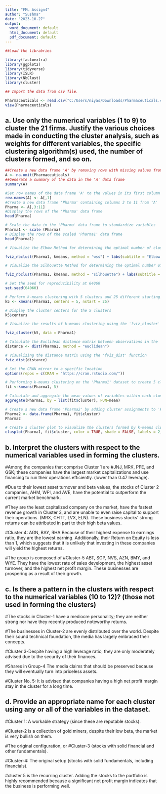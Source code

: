---
title: "FML Assign4"
author: "Sushma"
date: "2023-10-27"
output:
  word_document: default
  html_document: default
  pdf_document: default
---

```{r}
##Load the librabries

library(factoextra)
library(ggplot2)
library(tidyverse)
library(ISLR)
library(NbClust)
library(cluster)

```


```{r}
## Import the data from csv file.

Pharmaceuticals <- read.csv("C:/Users/niyas/Downloads/Pharmaceuticals.csv")
view(Pharmaceuticals)
```

## a. Use only the numerical variables (1 to 9) to cluster the 21 firms. Justify the various choices made in conducting the cluster analysis, such as weights for different variables, the specific clustering algorithm(s) used, the number of clusters formed, and so on.

```{r}
##Create a new data frame 'A' by removing rows with missing values from 'Pharmaceuticals'
A <- na.omit(Pharmaceuticals)
##Generate a summary of the data in the 'A' data frame
summary(A)

```

```{r}
#Set row names of the data frame 'A' to the values in its first column
row.names(A) <- A[,1]
#Create a new data frame 'Pharma' containing columns 3 to 11 from 'A'
Pharma <- A[,3:11]
#Display the rows of the 'Pharma' data frame
head(Pharma)
```


```{r}
# Scale the data in the 'Pharma' data frame to standardize variables
Pharma1 <- scale (Pharma)
# Display the rows of the scaled 'Pharma1' data frame
head(Pharma1)
```
```{r}
# Visualize the Elbow Method for determining the optimal number of clusters (k) in k-means clustering and using the 'Pharma1' data and the "wss" (Within-Cluster Sum of Squares) method then Add a subtitle to the plot indicating it's the "Elbow Method."

fviz_nbclust(Pharma1, kmeans, method = "wss") + labs(subtitle = "Elbow Method")

```

```{r}
# Visualize the Silhouette Method for determining the optimal number of clusters (k) in k-means clustering and using the 'Pharma1' data and the "silhouette" method then Add a subtitle to the plot indicating it's the "Silhouette Method."

fviz_nbclust(Pharma1, kmeans, method = "silhouette") + labs(subtitle = "silhouette Method")

```


```{r}
# Set the seed for reproducibility at 64060
set.seed(64060)

# Perform k-means clustering with 5 clusters and 25 different starting points
k5 <- kmeans(Pharma1, centers = 5, nstart = 25)

# Display the cluster centers for the 5 clusters
k5$centers

```

```{r}
# Visualize the results of k-means clustering using the 'fviz_cluster' function.

fviz_cluster(k5, data = Pharma1)
```
```{r}
# Calculate the Euclidean distance matrix between observations in the 'Pharma1' dataset
distance <- dist(Pharma1, method = "euclidean")

# Visualizing the distance matrix using the 'fviz_dist' function
fviz_dist(distance)
```
```{r}
# Set the CRAN mirror to a specific location
options(repos = c(CRAN = "https://cran.rstudio.com/"))
```

```{r}
# Performing k-means clustering on the 'Pharma1' dataset to create 5 clusters
fit <-kmeans(Pharma1, 5)

# Calculate and aggregate the mean values of variables within each cluster
aggregate(Pharma1, by = list(fit$cluster), FUN=mean)
```

```{r}
# Create a new data frame 'Pharma2' by adding cluster assignments to 'Pharma1'
Pharma2 <- data.frame(Pharma1, fit$cluster)
Pharma2

```
```{r}

# Create a cluster plot to visualize the clusters formed by k-means clustering
clusplot(Pharma1, fit$cluster, color = TRUE, shade = FALSE, labels = 2, lines = 0)

```

## b. Interpret the clusters with respect to the numerical variables used in forming the clusters.

#Among the companies that comprise Cluster 1 are #JNJ, MRK, PFE, and GSK; these companies have the largest market capitalizations and use financing to run their operations efficiently. (lower than 0.47 leverage).

#Due to their lowest asset turnover and beta values, the stocks of Cluster 2 companies, AHM, WPI, and AVE, have the potential to outperform the current market benchmark.

#They are the least capitalized company on the market, have the fastest revenue growth in Cluster 3, and are unable to even raise capital to support their operations. (MRX, CHTT, LVX, ELN). These business stocks' strong returns can be attributed in part to their high beta values.

#Cluster 4: AGN, BAY, RHA Because of their highest expense to earnings ratio, they are the lowest earning. Additionally, their Return on Equity is less than 1, which suggests that it is unlikely that investing in these companies will yield the highest returns.

#The group is composed of #Cluster-5 ABT, SGP, NVS, AZN, BMY, and WYE. They have the lowest rate of sales development, the highest asset turnover, and the highest net profit margin. These businesses are prospering as a result of their growth.

## c. Is there a pattern in the clusters with respect to the numerical variables (10 to 12)? (those not used in forming the clusters)

#The stocks in Cluster-1 have a mediocre personality; they are neither strong nor have they recently produced noteworthy returns.

#The businesses in Cluster-2 are evenly distributed over the world. Despite their sound technical foundation, the media has largely embraced their concepts.

#Cluster 3-Despite having a high leverage ratio, they are only moderately advised due to the security of their finances.

#Shares in Group-4 The media claims that should be preserved because they will eventually turn into priceless assets.

#Cluster No. 5: It is advised that companies having a high net profit margin stay in the cluster for a long time.

## d. Provide an appropriate name for each cluster using any or all of the variables in the dataset.

#Cluster 1: A workable strategy (since these are reputable stocks).

#Cluster-2 is a collection of gold miners, despite their low beta, the market is very bullish on them.

#The original configuration, or #Cluster-3 (stocks with solid financial and other fundamentals).

#Cluster-4: The original setup (stocks with solid fundamentals, including financials).

#cluster 5 is the recurring cluster. Adding the stocks to the portfolio is highly recommended because a significant net profit margin indicates that the business is performing well.
